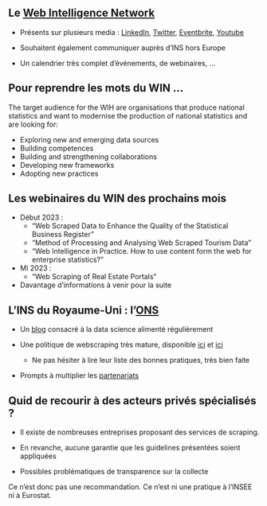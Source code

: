## Le [Web Intelligence Network](https://ec.europa.eu/eurostat/cros/WIN_en)

- Présents sur plusieurs media : [LinkedIn](https://www.linkedin.com/company/essnet-project-web-intelligence-network/), [Twitter](https://twitter.com/EssnetWin?ref_src=twsrc%5Egoogle%7Ctwcamp%5Eserp%7Ctwgr%5Eauthor), [Eventbrite](https://www.eventbrite.co.uk/o/essnet-web-intelligence-network-project-54944960133?utm_source=eventbrite&utm_medium=email&utm_campaign=event_reminder&utm_term=orgname), [Youtube](https://www.youtube.com/channel/UC5fUzazBu7d1Arl17LdC4zQ)

- Souhaitent également communiquer auprès d'INS hors Europe

- Un calendrier très complet d'événements, de webinaires, ...


## Pour reprendre les mots du WIN ...

The target audience for the WIH are organisations that produce national statistics and want to modernise the production of national statistics and are looking for:

- Exploring new and emerging data sources
- Building competences
- Building and strengthening collaborations
- Developing new frameworks
- Adopting new practices


## Les webinaires du WIN des prochains mois

- Début 2023 :
    - "Web Scraped Data to Enhance the Quality of the Statistical Business Register"
    - "Method of Processing and Analysing Web Scraped Tourism Data"
    - "Web Intelligence in Practice. How to use content form the web for enterprise statistics?"
- Mi 2023 :
    - "Web Scraping of Real Estate Portals"
- Davantage d'informations à venir pour la suite


## L'INS du Royaume-Uni : l'[ONS](https://www.ons.gov.uk/)

- Un [blog](https://datasciencecampus.ons.gov.uk/) consacré à la data science alimenté régulièrement

- Une politique de webscraping très mature, disponible [ici](https://www.ons.gov.uk/aboutus/transparencyandgovernance/datastrategy/datapolicies/webscrapingpolicy) et [ici](https://www.ons.gov.uk/file?uri=/aboutus/transparencyandgovernance/datastrategy/datapolicies/webscrapingpolicy/webscrapingpolicy.pdf)
    - Ne pas hésiter à lire leur liste des bonnes pratiques, très bien faite

- Prompts à multiplier les [partenariats](https://datasciencecampus.ons.gov.uk/partnerships/)


## Quid de recourir à des acteurs privés spécialisés ?

- Il existe de nombreuses entreprises proposant des services de scraping.

- En revanche, aucune garantie que les guidelines présentées soient appliquées

- Possibles problématiques de transparence sur la collecte

Ce n'est donc pas une recommandation. Ce n'est ni une pratique à l'INSEE ni à Eurostat.
